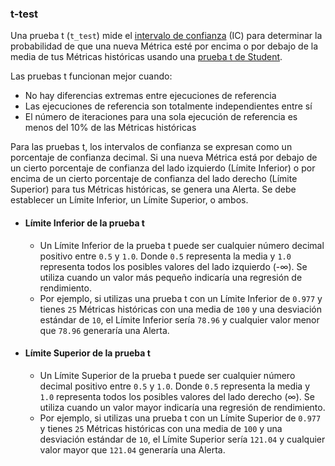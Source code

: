 ### t-test

Una prueba t (`t_test`) mide el [intervalo de confianza](https://en.wikipedia.org/wiki/Confidence_interval) (IC) para determinar la probabilidad de que una nueva Métrica esté por encima o por debajo de la media de tus Métricas históricas usando una [prueba t de Student](https://en.wikipedia.org/wiki/Student's_t-test).

Las pruebas t funcionan mejor cuando:
- No hay diferencias extremas entre ejecuciones de referencia
- Las ejecuciones de referencia son totalmente independientes entre sí
- El número de iteraciones para una sola ejecución de referencia es menos del 10% de las Métricas históricas

Para las pruebas t, los intervalos de confianza se expresan como un porcentaje de confianza decimal. Si una nueva Métrica está por debajo de un cierto porcentaje de confianza del lado izquierdo (Límite Inferior) o por encima de un cierto porcentaje de confianza del lado derecho (Límite Superior) para tus Métricas históricas, se genera una Alerta. Se debe establecer un Límite Inferior, un Límite Superior, o ambos.

- #### Límite Inferior de la prueba t
  - Un Límite Inferior de la prueba t puede ser cualquier número decimal positivo entre `0.5` y `1.0`. Donde `0.5` representa la media y `1.0` representa todos los posibles valores del lado izquierdo (-∞). Se utiliza cuando un valor más pequeño indicaría una regresión de rendimiento.
  - Por ejemplo, si utilizas una prueba t con un Límite Inferior de `0.977` y tienes `25` Métricas históricas con una media de `100` y una desviación estándar de `10`, el Límite Inferior sería `78.96` y cualquier valor menor que `78.96` generaría una Alerta.

- #### Límite Superior de la prueba t
  - Un Límite Superior de la prueba t puede ser cualquier número decimal positivo entre `0.5` y `1.0`. Donde `0.5` representa la media y `1.0` representa todos los posibles valores del lado derecho (∞). Se utiliza cuando un valor mayor indicaría una regresión de rendimiento.
  - Por ejemplo, si utilizas una prueba t con un Límite Superior de `0.977` y tienes `25` Métricas históricas con una media de `100` y una desviación estándar de `10`, el Límite Superior sería `121.04` y cualquier valor mayor que `121.04` generaría una Alerta.